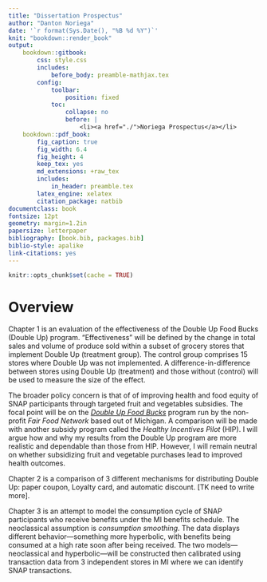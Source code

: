 ```yaml
---
title: "Dissertation Prospectus"
author: "Danton Noriega"
date: '`r format(Sys.Date(), "%B %d %Y")`'
knit: "bookdown::render_book"
output:
    bookdown::gitbook:
        css: style.css
        includes:
            before_body: preamble-mathjax.tex
        config:
            toolbar:
                position: fixed
            toc:
                collapse: no
                before: |
                    <li><a href="./">Noriega Prospectus</a></li>
    bookdown::pdf_book:
        fig_caption: true
        fig_width: 6.4
        fig_height: 4
        keep_tex: yes
        md_extensions: +raw_tex
        includes:
            in_header: preamble.tex
        latex_engine: xelatex
        citation_package: natbib
documentclass: book
fontsize: 12pt
geometry: margin=1.2in
papersize: letterpaper
bibliography: [book.bib, packages.bib]
biblio-style: apalike
link-citations: yes
---
```


```r
knitr::opts_chunk$set(cache = TRUE)
```


# Overview {-}

Chapter 1 is an evaluation of the effectiveness of the Double Up Food Bucks (Double Up) program. "Effectiveness" will be defined by the change in total sales and volume of produce sold within a subset of grocery stores that implement Double Up (treatment group). The control group comprises 15 stores where Double Up was not implemented. A difference-in-difference between stores using Double Up (treatment) and those without (control) will be used to measure the size of the effect.

The broader policy concern is that of of improving health and food equity of SNAP participants through targeted fruit and vegetables subsidies. The focal point will be on the [*Double Up Food Bucks*][Double Up] program run by the non-profit *Fair Food Network* based out of Michigan. A comparison will be made with another subsidy program called the *Healthy Incentives Pilot* (HIP). I will argue how and why my results from the Double Up program are more realistic and dependable than those from HIP. However, I will remain neutral on whether subsidizing fruit and vegetable purchases lead to improved health outcomes.

[Double Up]: http://www.doubleupfoodbucks.org/

Chapter 2 is a comparison of 3 different mechanisms for distributing Double Up: paper coupon, Loyalty card, and automatic discount. [TK need to write more].

Chapter 3 is an attempt to model the consumption cycle of SNAP participants who receive benefits under the MI benefits schedule. The neoclassical assumption is *consumption smoothing*. The data displays different behavior---something more hyperbolic, with benefits being consumed at a high rate soon after being received. The two models---neoclassical and hyperbolic---will be constructed then calibrated using transaction data from 3 independent stores in MI where we can identify SNAP transactions.

<!-- ## Other Ideas {-}

1. **What is the redemption rate of Double Up coupons?**
    - Double Up coupons are, in effect, free money that can be used on ANY produce conditional on the prior purchase of Michigan produce
    - Under the assumption that consumers are rational and utility maximizing, we would predict a relatively high redemption rate; consumers would not leave free money on the table
    - This is unlikely to be the case but the question is, *just how high (or low) is the redemption rate?* Do most coupons go unredeemed?
    - This will be a technically difficult problem as we do not have panel data but the data could still be used to attempt to answer this question
2. **What purchasing behavior distinguishes Double Up participants from non-Double Up participants?**
    - Households have already self-selected into Double Up and non-Double Up. do their purchasing patterns differ substantially?
    - Is it possible to identify a Double Up purchase if we remove Michigan Produce?
    - This will depend a lot on how frequently Michigan produce is purchased without Double Up; otherwise, MI produce purchases will be a perfect predictor of Double Up transaction.
 -->

<!-- # Literature Review {-} -->



